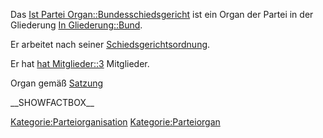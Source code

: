 Das [[Ist Partei Organ::Bundesschiedsgericht]] ist ein Organ der Partei in der Gliederung [[In Gliederung::Bund]]. 

Er arbeitet nach seiner [[Hat Geschäftsordnung::Satzung#Abschnitt_C:_Schiedsgerichtsordnung|Schiedsgerichtsordnung]].

Er hat [[hat Mitglieder::3]] Mitglieder.

Organ gemäß [[Ist definiert in Satzung::Satzung#.C2.A7_9_-_Organe_der_Bundespartei|Satzung]]


__SHOWFACTBOX__


[[Kategorie:Parteiorganisation]]
[[Kategorie:Parteiorgan]]